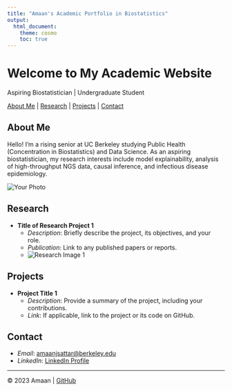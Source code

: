 ```yaml
---
title: "Amaan's Academic Portfolio in Biostatistics"
output:
  html_document:
    theme: cosmo
    toc: true
---
```


# Welcome to My Academic Website
Aspiring Biostatistician | Undergraduate Student

[About Me](#about-me) | [Research](#research) | [Projects](#projects) | [Contact](#contact)

## About Me {#about-me}

Hello! I'm a rising senior at UC Berkeley studying Public Health (Concentration in Biostatistics) and Data Science. As an aspiring biostatistician, my research interests include model explainability, analysis of high-throughput NGS data, causal inference, and infectious disease epidemiology. 

![Your Photo](your-photo.jpg) <!-- Insert your photo -->

## Research {#research}

- **Title of Research Project 1**
  - *Description*: Briefly describe the project, its objectives, and your role.
  - *Publication*: Link to any published papers or reports.
  - ![Research Image 1](research-image1.jpg) <!-- Insert an image related to the research -->

## Projects {#projects}

- **Project Title 1**
  - *Description*: Provide a summary of the project, including your contributions.
  - *Link*: If applicable, link to the project or its code on GitHub.

## Contact {#contact}

- *Email*: [amaanjsattar@berkeley.edu](mailto:amaanjsattar@berkeley.edu)
- *LinkedIn*: [LinkedIn Profile](https://www.linkedin.com/in/amaanjsattar/)

---

&copy; 2023 Amaan | [GitHub](https://github.com/amaanjsattar)
